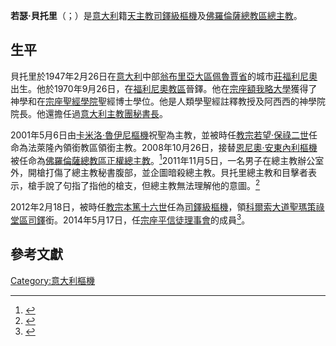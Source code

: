 {{Infobox Christian leader
| type             = cardinal
| honorific-prefix =
| name             = 若瑟·貝托里<br />Giuseppe Betori
| honorific-suffix = 
| title            = [[天主教佛羅倫薩總教區|天主教佛羅倫薩總教區總主教]]
| image            = Betori.JPG
| image_size       = 
| alt              = 
| archdiocese      = 佛羅倫薩
| province         = 
| metropolis       = 
| see              = 
| elected          = 
| appointed        = 2008年9月8日
| term             = 
| term_start       = 2008年10月26日
| quashed          = 
| term_end         = 
| predecessor      = [[恩尼奧·安東內利|恩尼奧·安東內利]][[樞機|樞機]]
| opposed          = 
| successor        = 
| other_post       = [[聖瑪策祿堂|科爾索大道聖瑪策祿堂區領銜司鐸]]
<!---------- Orders ---------->
| ordination       = 1970年9月26日
| ordained_by      = [[Siro_Silvestri|Siro Silvestri]]
| consecration     = 2001年5月6日
| consecrated_by   = [[卡米洛·魯伊尼|卡米洛·魯伊尼]][[樞機|樞機]]
| cardinal         = 2012年2月18日
| created_cardinal_by = 
| rank             = [[樞機|司鐸級樞機]]
<!---------- Personal details ---------->
| birth_name       = Giuseppe Betori
| birth_date       = {{birth date and age|1947|2|25|df=yes}}
| birth_place      = [[意大利|意大利]][[翁布里亞大區|翁布里亞大區]][[佩魯賈省|佩魯賈省]][[福利尼奧|福利尼奧]]
| death_date       = 
| death_place      = 
| buried           = 
| nationality      = 意大利
| religion         = 天主教
| residence        = 
| parents          = 
| previous_post    = {{unbulleted list|法萊隆內領銜教區領銜主教（2001年－2008年）}}
| alma_mater       = 
| motto            = Deo et Verbo Gratiae
| signature        = 
| signature_alt    = 
| coat_of_arms     = Coat of arms of Giuseppe Betori.svg
| coat_of_arms_alt = 
}}
'''若瑟·貝托里'''（{{lang-it|Giuseppe Betori}}；{{bd|1947年|2月26日|catIdx=Giuseppe Betori}}）是[[意大利|意大利]]籍[[天主教|天主教]][[樞機|司鐸級樞機]]及[[天主教佛羅倫薩總教區|佛羅倫薩總教區總主教]]。

==生平==
貝托里於1947年2月26日在[[意大利|意大利]]中部[[翁布里亞大區|翁布里亞大區]][[佩魯賈省|佩魯賈省]]的城市[[莊福利尼奧|莊福利尼奧]]出生。他於1970年9月26日，在[[天主教福利尼奧教區|福利尼奧教區]]晉鐸。他在[[宗座額我略大學|宗座額我略大學]]獲得了神學和在[[宗座聖經學院|宗座聖經學院]]聖經博士學位。他是人類學聖經註釋教授及阿西西的神學院院長。他還擔任過[[意大利主教團|意大利主教團秘書長]]。

2001年5月6日由[[卡米洛·魯伊尼|卡米洛·魯伊尼]][[樞機|樞機]]祝聖為主教，並被時任[[教宗|教宗]][[若望·保祿二世|若望·保祿二世]]任命為法萊隆內領銜教區領銜主教。2008年10月26日，接替[[恩尼奧·安東內利|恩尼奧·安東內利]][[樞機|樞機]]被任命為[[天主教佛羅倫薩總教區|佛羅倫薩總教區正權總主教]]。<ref>{{cite web|url=http://212.77.1.245/news_services/bulletin/news/22550.php?index=22550&lang=en|title=Nomina dell' Arcivescovo di  Firenze (Italia)|publisher=Press Office of the Holy See|language=it|date=8 September 2008|accessdate=8 September 2008}}{{dead link|date=2018年1月 |bot=InternetArchiveBot |fix-attempted=yes }}</ref>2011年11月5日，一名男子在總主教辦公室外，開槍打傷了總主教秘書腹部，並企圖暗殺總主教。貝托里總主教和目擊者表示，槍手說了句指了指他的槍支，但總主教無法理解他的意圖。<ref>{{Cite web |url=http://www.catholicculture.org/news/headlines/index.cfm?storyid=12285 |title=Italian archbishop survives shooting attempt |access-date=2014-12-29 |archive-date=2021-04-10 |archive-url=https://web.archive.org/web/20210410232851/https://www.catholicculture.org/news/headlines/index.cfm?storyid=12285 |dead-url=no }}</ref>

2012年2月18日，被時任[[教宗|教宗]][[本篤十六世|本篤十六世]]任為[[樞機|司鐸級樞機]]，領[[聖瑪策祿堂|科爾索大道聖瑪策祿堂區司鐸]]銜。2014年5月17日，任[[宗座平信徒理事會|宗座平信徒理事會]]的成員<ref>{{cite press release |title=Rinunce e nomine, 17.05.2014 |url=https://press.vatican.va/content/salastampa/it/bollettino/pubblico/2014/05/17/0353/00787.html |publisher=Sala Stampa della Santa Sede |accessdate=2019-07-30 |archiveurl=https://web.archive.org/web/20190730160607/https://press.vatican.va/content/salastampa/it/bollettino/pubblico/2014/05/17/0353/00787.html |archivedate=2019-07-30 |language=it |date=2014-05-17}}</ref>。

==參考文獻==
{{reflist}}

{{樞機團}}
[[Category:意大利樞機|Category:意大利樞機]]